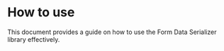 # How to use

<Callout type="info">
  This document provides a guide on how to use the Form Data Serializer library effectively.
</Callout>